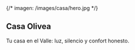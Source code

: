 
<section id="hero" className="relative">
  {/* imagen: /images/casa/hero.jpg */}
  <ParallaxImage
    src="/images/casa/hero.jpg"
    alt="Casa Olivea — serenidad y confort"
    heightVh={92}
    speed={0.42}
    priority
  />
  <div className="pointer-events-none absolute inset-0 grid place-items-center">
    <Reveal y={16} delay={0.1} className="text-center pointer-events-auto">
      <h1 className="text-4xl md:text-6xl font-semibold tracking-tight">Casa Olivea</h1>
      <p className="mt-4 max-w-2xl mx-auto text-base md:text-lg text-black/75">
        Tu casa en el Valle: luz, silencio y confort honesto.
      </p>
    </Reveal>
  </div>
</section>